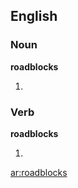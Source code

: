 ==English==
===Noun===
'''roadblocks'''
# {{plural of|[[roadblock]]}}

===Verb===
'''roadblocks'''
# {{third-person singular of|[[roadblock]]}}

[[ar:roadblocks]]